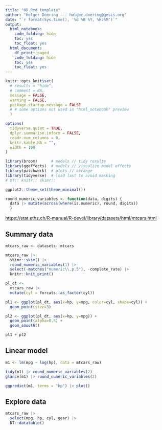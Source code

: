 ```yaml
---
title: "HD Rmd template"
author: "Holger Doering --- holger.doering@gesis.org"
date: "`r format(Sys.time(), '%d %B %Y, %H:%M')`"
output:
  html_notebook:
    code_folding: hide
    toc: yes
    toc_float: yes
  html_document:
    df_print: paged
    code_folding: hide
    toc: yes
    toc_float: yes
---
```

<style type="text/css"> <!-- .table { width: auto } ---> </style>

```r
knitr::opts_knit$set(
  # results = "hide",
  # comment = NA,
  message = FALSE,
  warning = FALSE,
  package.startup.message = FALSE
  # # some options not used in "html_notebook" preview
  )

options(
  tidyverse.quiet = TRUE,
  dplyr.summarise.inform = FALSE,
  readr.num_columns = 0,
  knitr.kable.NA = "",
  width = 100
)
```


```r
library(broom)      # models // tidy results
library(ggeffects)  # models // visualize model effects
library(patchwork)  # plots // arrange
library(tidyverse)  # load last to avoid masking
# DT:: knitr:: skimr::

ggplot2::theme_set(theme_minimal())

round_numeric_variables <- function(data, digits) {
  data |> mutate(across(where(is.numeric), round, digits))
  }
```

<https://stat.ethz.ch/R-manual/R-devel/library/datasets/html/mtcars.html>


## Summary data

```r
mtcars_raw <- datasets::mtcars

mtcars_raw |> 
  skimr::skim() |> 
  round_numeric_variables(1) |>
  select(-matches("numeric\\.p.5"), -complete_rate) |> 
  knitr::knit_print()
```

```r
pl_dt <- 
  mtcars_raw |> 
  mutate(cyl = forcats::as_factor(cyl))

pl1 <- ggplot(pl_dt, aes(x=hp, y=mpg, color=cyl, shape=cyl)) +
  geom_point(size=3)

pl2 <- ggplot(pl_dt, aes(x=hp, y=mpg)) +
  geom_point(alpha=0.5) +
  geom_smooth()

pl1 + pl2
```


## Linear model

```r
m1 <- lm(mpg ~ log(hp), data = mtcars_raw)

tidy(m1) |> round_numeric_variables(2)
glance(m1) |> round_numeric_variables(2)

ggpredict(m1, terms = "hp") |> plot()
```

## Explore data

```r
mtcars_raw |> 
  select(mpg, hp, cyl, gear) |> 
  DT::datatable()
```
